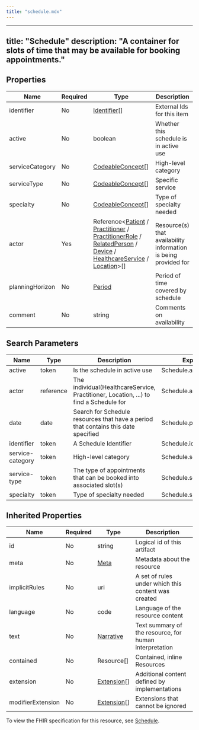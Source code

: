 ```yaml
---
title: "schedule.mdx"
---
```


---
title: "Schedule"
description: "A container for slots of time that may be available for booking appointments."
---

## Properties

| Name            | Required | Type                                                                                                                                                                                                                                                                                                                                                                                                                                | Description                                                     |
| --------------- | -------- | ----------------------------------------------------------------------------------------------------------------------------------------------------------------------------------------------------------------------------------------------------------------------------------------------------------------------------------------------------------------------------------------------------------------------------------- | --------------------------------------------------------------- |
| identifier      | No       | [Identifier](/medical-api/fhir/data-types/identifier)[]                                                                                                                                                                                                                                                                                                                                                                             | External Ids for this item                                      |
| active          | No       | boolean                                                                                                                                                                                                                                                                                                                                                                                                                             | Whether this schedule is in active use                          |
| serviceCategory | No       | [CodeableConcept](/medical-api/fhir/data-types/codeableconcept)[]                                                                                                                                                                                                                                                                                                                                                                   | High-level category                                             |
| serviceType     | No       | [CodeableConcept](/medical-api/fhir/data-types/codeableconcept)[]                                                                                                                                                                                                                                                                                                                                                                   | Specific service                                                |
| specialty       | No       | [CodeableConcept](/medical-api/fhir/data-types/codeableconcept)[]                                                                                                                                                                                                                                                                                                                                                                   | Type of specialty needed                                        |
| actor           | Yes      | Reference&lt;[Patient](/medical-api/fhir/resources/patient) / [Practitioner](/medical-api/fhir/resources/practitioner) / [PractitionerRole](/medical-api/fhir/resources/practitionerrole) / [RelatedPerson](/medical-api/fhir/resources/relatedperson) / [Device](/medical-api/fhir/resources/device) / [HealthcareService](/medical-api/fhir/resources/healthcareservice) / [Location](/medical-api/fhir/resources/location)&gt;[] | Resource(s) that availability information is being provided for |
| planningHorizon | No       | [Period](/medical-api/fhir/data-types/period)                                                                                                                                                                                                                                                                                                                                                                                       | Period of time covered by schedule                              |
| comment         | No       | string                                                                                                                                                                                                                                                                                                                                                                                                                              | Comments on availability                                        |

## Search Parameters

| Name             | Type      | Description                                                                           | Expression               |
| ---------------- | --------- | ------------------------------------------------------------------------------------- | ------------------------ |
| active           | token     | Is the schedule in active use                                                         | Schedule.active          |
| actor            | reference | The individual(HealthcareService, Practitioner, Location, ...) to find a Schedule for | Schedule.actor           |
| date             | date      | Search for Schedule resources that have a period that contains this date specified    | Schedule.planningHorizon |
| identifier       | token     | A Schedule Identifier                                                                 | Schedule.identifier      |
| service-category | token     | High-level category                                                                   | Schedule.serviceCategory |
| service-type     | token     | The type of appointments that can be booked into associated slot(s)                   | Schedule.serviceType     |
| specialty        | token     | Type of specialty needed                                                              | Schedule.specialty       |

## Inherited Properties

| Name              | Required | Type                                                  | Description                                            |
| ----------------- | -------- | ----------------------------------------------------- | ------------------------------------------------------ |
| id                | No       | string                                                | Logical id of this artifact                            |
| meta              | No       | [Meta](/medical-api/fhir/data-types/meta)             | Metadata about the resource                            |
| implicitRules     | No       | uri                                                   | A set of rules under which this content was created    |
| language          | No       | code                                                  | Language of the resource content                       |
| text              | No       | [Narrative](/medical-api/fhir/data-types/narrative)   | Text summary of the resource, for human interpretation |
| contained         | No       | Resource[]                                            | Contained, inline Resources                            |
| extension         | No       | [Extension](/medical-api/fhir/data-types/extension)[] | Additional content defined by implementations          |
| modifierExtension | No       | [Extension](/medical-api/fhir/data-types/extension)[] | Extensions that cannot be ignored                      |

To view the FHIR specification for this resource, see [Schedule](https://www.hl7.org/fhir/StructureDefinition/Schedule).
